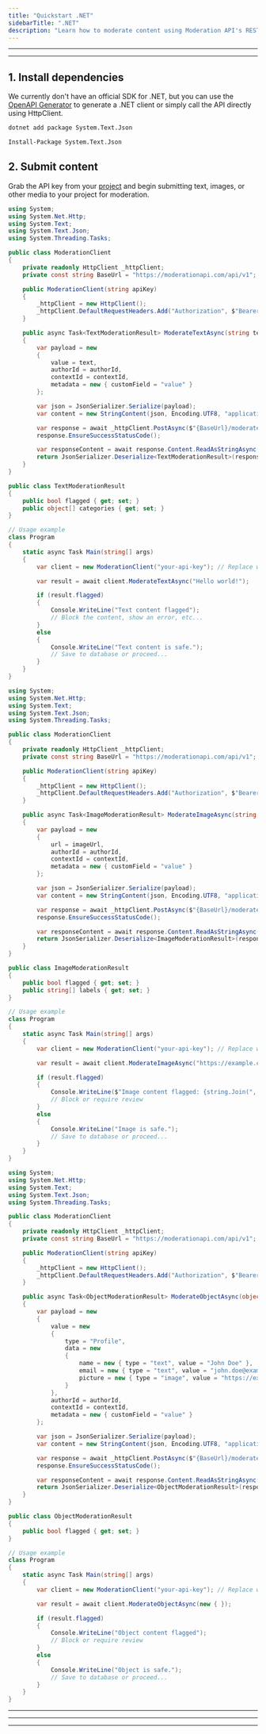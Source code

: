 ```yaml
---
title: "Quickstart .NET"
sidebarTitle: ".NET"
description: "Learn how to moderate content using Moderation API's REST endpoints with .NET"
---
```


---

<Snippet file="prerequisites.mdx" />

---

## 1. Install dependencies

We currently don't have an official SDK for .NET, but you can use the [OpenAPI Generator](/resources/generate-client-openapi) to generate a .NET client or simply call the API directly using HttpClient.

<CodeGroup>

```bash .NET CLI
dotnet add package System.Text.Json
```

```bash Package Manager
Install-Package System.Text.Json
```

</CodeGroup>

## 2. Submit content

Grab the API key from your [project](https://moderationapi.com/app) and begin submitting text, images, or other media to your project for moderation.

<CodeGroup>

```csharp Text moderation
using System;
using System.Net.Http;
using System.Text;
using System.Text.Json;
using System.Threading.Tasks;

public class ModerationClient
{
    private readonly HttpClient _httpClient;
    private const string BaseUrl = "https://moderationapi.com/api/v1";

    public ModerationClient(string apiKey)
    {
        _httpClient = new HttpClient();
        _httpClient.DefaultRequestHeaders.Add("Authorization", $"Bearer {apiKey}");
    }

    public async Task<TextModerationResult> ModerateTextAsync(string text, string authorId = "123", string contextId = "456")
    {
        var payload = new
        {
            value = text,
            authorId = authorId,
            contextId = contextId,
            metadata = new { customField = "value" }
        };

        var json = JsonSerializer.Serialize(payload);
        var content = new StringContent(json, Encoding.UTF8, "application/json");

        var response = await _httpClient.PostAsync($"{BaseUrl}/moderate/text", content);
        response.EnsureSuccessStatusCode();

        var responseContent = await response.Content.ReadAsStringAsync();
        return JsonSerializer.Deserialize<TextModerationResult>(responseContent);
    }
}

public class TextModerationResult
{
    public bool flagged { get; set; }
    public object[] categories { get; set; }
}

// Usage example
class Program
{
    static async Task Main(string[] args)
    {
        var client = new ModerationClient("your-api-key"); // Replace with your API key

        var result = await client.ModerateTextAsync("Hello world!");

        if (result.flagged)
        {
            Console.WriteLine("Text content flagged");
            // Block the content, show an error, etc...
        }
        else
        {
            Console.WriteLine("Text content is safe.");
            // Save to database or proceed...
        }
    }
}
```

```csharp Image moderation
using System;
using System.Net.Http;
using System.Text;
using System.Text.Json;
using System.Threading.Tasks;

public class ModerationClient
{
    private readonly HttpClient _httpClient;
    private const string BaseUrl = "https://moderationapi.com/api/v1";

    public ModerationClient(string apiKey)
    {
        _httpClient = new HttpClient();
        _httpClient.DefaultRequestHeaders.Add("Authorization", $"Bearer {apiKey}");
    }

    public async Task<ImageModerationResult> ModerateImageAsync(string imageUrl, string authorId = "123", string contextId = "456")
    {
        var payload = new
        {
            url = imageUrl,
            authorId = authorId,
            contextId = contextId,
            metadata = new { customField = "value" }
        };

        var json = JsonSerializer.Serialize(payload);
        var content = new StringContent(json, Encoding.UTF8, "application/json");

        var response = await _httpClient.PostAsync($"{BaseUrl}/moderate/image", content);
        response.EnsureSuccessStatusCode();

        var responseContent = await response.Content.ReadAsStringAsync();
        return JsonSerializer.Deserialize<ImageModerationResult>(responseContent);
    }
}

public class ImageModerationResult
{
    public bool flagged { get; set; }
    public string[] labels { get; set; }
}

// Usage example
class Program
{
    static async Task Main(string[] args)
    {
        var client = new ModerationClient("your-api-key"); // Replace with your API key

        var result = await client.ModerateImageAsync("https://example.com/image.jpg");

        if (result.flagged)
        {
            Console.WriteLine($"Image content flagged: {string.Join(", ", result.labels)}");
            // Block or require review
        }
        else
        {
            Console.WriteLine("Image is safe.");
            // Save to database or proceed...
        }
    }
}
```

```csharp Object moderation
using System;
using System.Net.Http;
using System.Text;
using System.Text.Json;
using System.Threading.Tasks;

public class ModerationClient
{
    private readonly HttpClient _httpClient;
    private const string BaseUrl = "https://moderationapi.com/api/v1";

    public ModerationClient(string apiKey)
    {
        _httpClient = new HttpClient();
        _httpClient.DefaultRequestHeaders.Add("Authorization", $"Bearer {apiKey}");
    }

    public async Task<ObjectModerationResult> ModerateObjectAsync(object objectData, string authorId = "123", string contextId = "456")
    {
        var payload = new
        {
            value = new
            {
                type = "Profile",
                data = new
                {
                    name = new { type = "text", value = "John Doe" },
                    email = new { type = "text", value = "john.doe@example.com" },
                    picture = new { type = "image", value = "https://example.com/image.jpg" }
                }
            },
            authorId = authorId,
            contextId = contextId,
            metadata = new { customField = "value" }
        };

        var json = JsonSerializer.Serialize(payload);
        var content = new StringContent(json, Encoding.UTF8, "application/json");

        var response = await _httpClient.PostAsync($"{BaseUrl}/moderate/object", content);
        response.EnsureSuccessStatusCode();

        var responseContent = await response.Content.ReadAsStringAsync();
        return JsonSerializer.Deserialize<ObjectModerationResult>(responseContent);
    }
}

public class ObjectModerationResult
{
    public bool flagged { get; set; }
}

// Usage example
class Program
{
    static async Task Main(string[] args)
    {
        var client = new ModerationClient("your-api-key"); // Replace with your API key

        var result = await client.ModerateObjectAsync(new { });

        if (result.flagged)
        {
            Console.WriteLine("Object content flagged");
            // Block or require review
        }
        else
        {
            Console.WriteLine("Object is safe.");
            // Save to database or proceed...
        }
    }
}
```

</CodeGroup>

---

<Snippet file="dry-run.mdx" />

---

<Snippet file="review-flagged.mdx" />

---

<Snippet file="all-done.mdx" />